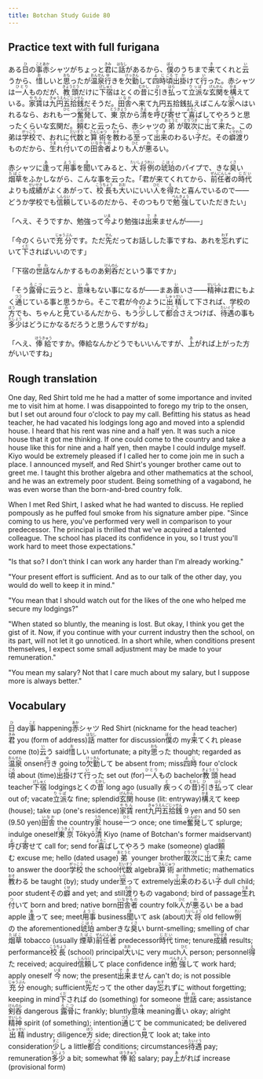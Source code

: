 ```yaml
---
title: Botchan Study Guide 80
---
```


## Practice text with full furigana

<p>
ある<ruby><rb>日</rb><rt>ひ</rt></ruby>の<ruby><rb>事</rb><rt>こと</rt></ruby><ruby><rb>赤</rb><rt>あか</rt></ruby>シャツがちょっと<ruby><rb>君</rb><rt>きみ</rt></ruby>に<ruby><rb>話</rb><rt>はなし</rt></ruby>があるから、<ruby><rb>僕</rb><rt>ぼく</rt></ruby>のうちまで<ruby><rb>来</rb><rt>き</rt></ruby>てくれと<ruby><rb>云</rb><rt>い</rt></ruby>うから、<ruby><rb>惜</rb><rt>お</rt></ruby>しいと<ruby><rb>思</rb><rt>おも</rt></ruby>ったが<ruby><rb>温泉</rb><rt>おんせん</rt></ruby><ruby><rb>行</rb><rt>ゆ</rt></ruby>きを<ruby><rb>欠勤</rb><rt>けっきん</rt></ruby>して<ruby><rb>四時</rb><rt>よじ</rt></ruby><ruby><rb>頃</rb><rt>ごろ</rt></ruby><ruby><rb>出掛</rb><rt>でか</rt></ruby>けて<ruby><rb>行</rb><rt>い</rt></ruby>った。赤シャツは<ruby><rb>一人</rb><rt>ひとり</rt></ruby>ものだが、<ruby><rb>教頭</rb><rt>きょうとう</rt></ruby>だけに<ruby><rb>下宿</rb><rt>げしゅく</rt></ruby>はとくの<ruby><rb>昔</rb><rt>むかし</rt></ruby>に<ruby><rb>引</rb><rt>ひ</rt></ruby>き<ruby><rb>払</rb><rt>はら</rt></ruby>って<ruby><rb>立派</rb><rt>りっぱ</rt></ruby>な<ruby><rb>玄関</rb><rt>げんかん</rt></ruby>を<ruby><rb>構</rb><rt>かま</rt></ruby>えている。<ruby><rb>家賃</rb><rt>やちん</rt></ruby>は<ruby><rb>九円五拾銭</rb><rt>きゅうえんごじっせん</rt></ruby>だそうだ。<ruby><rb>田舎</rb><rt>いなか</rt></ruby>へ来て九円五拾銭払えばこんな<ruby><rb>家</rb><rt>うち</rt></ruby>へはいれるなら、おれも<ruby><rb>一</rb><rt>ひと</rt></ruby>つ<ruby><rb>奮発</rb><rt>ふんぱつ</rt></ruby>して、<ruby><rb>東京</rb><rt>とうきょう</rt></ruby>から<ruby><rb>清</rb><rt>きよ</rt></ruby>を<ruby><rb>呼</rb><rt>よ</rt></ruby>び<ruby><rb>寄</rb><rt>よ</rt></ruby>せて<ruby><rb>喜</rb><rt>よろこ</rt></ruby>ばしてやろうと思ったくらいな玄関だ。<ruby><rb>頼</rb><rt>たの</rt></ruby>むと云ったら、赤シャツの<ruby><rb>弟</rb><rt>おとうと</rt></ruby>が<ruby><rb>取次</rb><rt>とりつぎ</rt></ruby>に<ruby><rb>出</rb><rt>で</rt></ruby>て<ruby><rb>来</rb><rt>き</rt></ruby>た。この弟は<ruby><rb>学校</rb><rt>がっこう</rt></ruby>で、おれに<ruby><rb>代数</rb><rt>だいすう</rt></ruby>と<ruby><rb>算術</rb><rt>さんじゅつ</rt></ruby>を<ruby><rb>教</rb><rt>おそ</rt></ruby>わる<ruby><rb>至</rb><rt>いた</rt></ruby>って<ruby><rb>出来</rb><rt>でき</rt></ruby>のわるい<ruby><rb>子</rb><rt>こ</rt></ruby>だ。その<ruby><rb>癖</rb><rt>くせ</rt></ruby><ruby><rb>渡</rb><rt>わた</rt></ruby>りものだから、<ruby><rb>生</rb><rt>うま</rt></ruby>れ<ruby><rb>付</rb><rt>つ</rt></ruby>いての<ruby><rb>田舎者</rb><rt>いなかもの</rt></ruby>よりも<ruby><rb>人</rb><rt>ひと</rt></ruby>が<ruby><rb>悪</rb><rt>わ</rt></ruby>るい。
</p>

<p>
赤シャツに<ruby><rb>逢</rb><rt>あ</rt></ruby>って<ruby><rb>用事</rb><rt>ようじ</rt></ruby>を<ruby><rb>聞</rb><rt>き</rt></ruby>いてみると、<ruby><rb>大将</rb><rt>たいしょう</rt></ruby><ruby><rb>例</rb><rt>れい</rt></ruby>の<ruby><rb>琥珀</rb><rt>こはく</rt></ruby>のパイプで、きな<ruby><rb>臭</rb><rt>くさ</rt></ruby>い<ruby><rb>烟草</rb><rt>たばこ</rt></ruby>をふかしながら、こんな事を云った。「君が来てくれてから、<ruby><rb>前任者</rb><rt>ぜんにんしゃ</rt></ruby>の<ruby><rb>時代</rb><rt>じだい</rt></ruby>よりも<ruby><rb>成績</rb><rt>せいせき</rt></ruby>がよくあがって、<ruby><rb>校長</rb><rt>こうちょう</rt></ruby>も<ruby><rb>大</rb><rt>おお</rt></ruby>いにいい<ruby><rb>人</rb><rt>ひと</rt></ruby>を<ruby><rb>得</rb><rt>え</rt></ruby>たと喜んでいるので――どうか学校でも<ruby><rb>信頼</rb><rt>しんらい</rt></ruby>しているのだから、そのつもりで<ruby><rb>勉強</rb><rt>べんきょう</rt></ruby>していただきたい」
</p>

<p>
「へえ、そうですか、勉強って<ruby><rb>今</rb><rt>いま</rt></ruby>より勉強は<ruby><rb>出来</rb><rt>でき</rt></ruby>ませんが――」
</p>

<p>
「今のくらいで<ruby><rb>充分</rb><rt>じゅうぶん</rt></ruby>です。ただ<ruby><rb>先</rb><rt>せん</rt></ruby>だってお話しした事ですね、あれを<ruby><rb>忘</rb><rt>わす</rt></ruby>れずにいて<ruby><rb>下</rb><rt>くだ</rt></ruby>さればいいのです」
</p>

<p>
「下宿の<ruby><rb>世話</rb><rt>せわ</rt></ruby>なんかするものあ<ruby><rb>剣呑</rb><rt>けんのん</rt></ruby>だという事ですか」
</p>

<p>
「そう<ruby><rb>露骨</rb><rt>ろこつ</rt></ruby>に云うと、<ruby><rb>意味</rb><rt>いみ</rt></ruby>もない事になるが――まあ<ruby><rb>善</rb><rt>い</rt></ruby>いさ――<ruby><rb>精神</rb><rt>せいしん</rt></ruby>は君にもよく<ruby><rb>通</rb><rt>つう</rt></ruby>じている事と思うから。そこで君が今のように<ruby><rb>出精</rb><rt>しゅっせい</rt></ruby>して下されば、学校の<ruby><rb>方</rb><rt>ほう</rt></ruby>でも、ちゃんと<ruby><rb>見</rb><rt>み</rt></ruby>ているんだから、もう<ruby><rb>少</rb><rt>すこ</rt></ruby>しして<ruby><rb>都合</rb><rt>つごう</rt></ruby>さえつけば、<ruby><rb>待遇</rb><rt>たいぐう</rt></ruby>の事も<ruby><rb>多少</rb><rt>たしょう</rt></ruby>はどうにかなるだろうと思うんですがね」
</p>

<p>
「へえ、<ruby><rb>俸給</rb><rt>ほうきゅう</rt></ruby>ですか。俸給なんかどうでもいいんですが、<ruby><rb>上</rb><rt>あ</rt></ruby>がれば上がった方がいいですね」
</p>


## Rough translation

One day, Red Shirt told me he had a matter of some importance and invited me to visit him at home. I was disappointed to forego my trip to the onsen, but I set out around four o'clock to pay my call. Befitting his status as head teacher, he had vacated his lodgings long ago and moved into a splendid house. I heard that his rent was nine and a half yen. It was such a nice house that it got me thinking. If one could come to the country and take a house like this for nine and a half yen, then maybe I could indulge myself. Kiyo would be extremely pleased if I called her to come join me in such a place. I announced myself, and Red Shirt's younger brother came out to greet me. I taught this brother algebra and other mathematics at the school, and he was an extremely poor student. Being something of a vagabond, he was even worse than the born-and-bred country folk.

When I met Red Shirt, I asked what he had wanted to discuss. He replied pompously as he puffed foul smoke from his signature amber pipe. "Since coming to us here, you've performed very well in comparison to your predecessor. The principal is thrilled that we've acquired a talented colleague. The school has placed its confidence in you, so I trust you'll work hard to meet those expectations."

"Is that so? I don't think I can work any harder than I'm already working."

"Your present effort is sufficient. And as to our talk of the other day, you would do well to keep it in mind."

"You mean that I should watch out for the likes of the one who helped me secure my lodgings?"

"When stated so bluntly, the meaning is lost. But okay, I think you get the gist of it. Now, if you continue with your current industry then the school, on its part, will not let it go unnoticed. In a short while, when conditions present themselves, I expect some small adjustment may be made to your remuneration."

"You mean my salary? Not that I care much about my salary, but I suppose more is always better."


## Vocabulary

<p>
<span className="vocabstudy"><ruby><rb>日</rb><rt>ひ</rt></ruby>&nbsp;day</span><span className="vocabstudy"><ruby><rb>事</rb><rt>こと</rt></ruby>&nbsp;happening</span><span className="vocabstudy"><ruby><rb>赤</rb><rt>あか</rt></ruby>シャツ&nbsp;Red Shirt (nickname for the head teacher)</span><span className="vocabstudy"><ruby><rb>君</rb><rt>きみ</rt></ruby>&nbsp;you (form of address)</span><span className="vocabstudy"><ruby><rb>話</rb><rt>はなし</rt></ruby>&nbsp;matter for discussion</span><span className="vocabstudy"><ruby><rb>僕</rb><rt>ぼく</rt></ruby>の&nbsp;my</span><span className="vocabstudy"><ruby><rb>来</rb><rt>き</rt></ruby>てくれ&nbsp;please come (to)</span><span className="vocabstudy"><ruby><rb>云</rb><rt>い</rt></ruby>う&nbsp;said</span><span className="vocabstudy"><ruby><rb>惜</rb><rt>お</rt></ruby>しい&nbsp;unfortunate; a pity</span><span className="vocabstudy"><ruby><rb>思</rb><rt>おも</rt></ruby>った&nbsp;thought; regarded as</span><span className="vocabstudy"><ruby><rb>温泉</rb><rt>おんせん</rt></ruby>&nbsp;onsen</span><span className="vocabstudy"><ruby><rb>行</rb><rt>ゆ</rt></ruby>き&nbsp;going to</span><span className="vocabstudy"><ruby><rb>欠勤</rb><rt>けっきん</rt></ruby>して&nbsp;be absent from; miss</span><span className="vocabstudy"><ruby><rb>四時</rb><rt>よじ</rt></ruby>&nbsp;four o'clock</span><span className="vocabstudy"><ruby><rb>頃</rb><rt>ごろ</rt></ruby>&nbsp;about (time)</span><span className="vocabstudy"><ruby><rb>出掛</rb><rt>でか</rt></ruby>けて<ruby><rb>行</rb><rt>い</rt></ruby>った&nbsp;set out (for)</span><span className="vocabstudy"><ruby><rb>一人</rb><rt>ひとり</rt></ruby>もの&nbsp;bachelor</span><span className="vocabstudy"><ruby><rb>教頭</rb><rt>きょうとう</rt></ruby>&nbsp;head teacher</span><span className="vocabstudy"><ruby><rb>下宿</rb><rt>げしゅく</rt></ruby>&nbsp;lodgings</span><span className="vocabstudy">とくの<ruby><rb>昔</rb><rt>むかし</rt></ruby>&nbsp;long ago (usually <ruby><rb>疾</rb><rt>と</rt></ruby>っくの<ruby><rb>昔</rb><rt>むかし</rt></ruby>)</span><span className="vocabstudy"><ruby><rb>引</rb><rt>ひ</rt></ruby>き<ruby><rb>払</rb><rt>はら</rt></ruby>って&nbsp;clear out of; vacate</span><span className="vocabstudy"><ruby><rb>立派</rb><rt>りっぱ</rt></ruby>な&nbsp;fine; splendid</span><span className="vocabstudy"><ruby><rb>玄関</rb><rt>げんかん</rt></ruby>&nbsp;house (lit: entryway)</span><span className="vocabstudy"><ruby><rb>構</rb><rt>かま</rt></ruby>えて&nbsp;keep (house); take up (one's residence)</span><span className="vocabstudy"><ruby><rb>家賃</rb><rt>やちん</rt></ruby>&nbsp;rent</span><span className="vocabstudy"><ruby><rb>九円五拾銭</rb><rt>きゅうえんごじっせん</rt></ruby>&nbsp;9 yen and 50 sen (9.50 yen)</span><span className="vocabstudy"><ruby><rb>田舎</rb><rt>いなか</rt></ruby>&nbsp;the country</span><span className="vocabstudy"><ruby><rb>家</rb><rt>うち</rt></ruby>&nbsp;house</span><span className="vocabstudy"><ruby><rb>一</rb><rt>ひと</rt></ruby>つ&nbsp;once; one time</span><span className="vocabstudy"><ruby><rb>奮発</rb><rt>ふんぱつ</rt></ruby>して&nbsp;splurge; indulge oneself</span><span className="vocabstudy"><ruby><rb>東京</rb><rt>とうきょう</rt></ruby>&nbsp;Tōkyō</span><span className="vocabstudy"><ruby><rb>清</rb><rt>きよ</rt></ruby>&nbsp;Kiyo (name of Botchan's former maidservant)</span><span className="vocabstudy"><ruby><rb>呼</rb><rt>よ</rt></ruby>び<ruby><rb>寄</rb><rt>よ</rt></ruby>せて&nbsp;call for; send for</span><span className="vocabstudy"><ruby><rb>喜</rb><rt>よろこ</rt></ruby>ばしてやろう&nbsp;make (someone) glad</span><span className="vocabstudy"><ruby><rb>頼</rb><rt>たの</rt></ruby>む&nbsp;excuse me; hello (dated usage)</span><span className="vocabstudy"><ruby><rb>弟</rb><rt>おとうと</rt></ruby>&nbsp;younger brother</span><span className="vocabstudy"><ruby><rb>取次</rb><rt>とりつぎ</rt></ruby>に<ruby><rb>出</rb><rt>で</rt></ruby>て<ruby><rb>来</rb><rt>き</rt></ruby>た&nbsp;came to answer the door</span><span className="vocabstudy"><ruby><rb>学校</rb><rt>がっこう</rt></ruby>&nbsp;the school</span><span className="vocabstudy"><ruby><rb>代数</rb><rt>だいすう</rt></ruby>&nbsp;algebra</span><span className="vocabstudy"><ruby><rb>算術</rb><rt>さんじゅつ</rt></ruby>&nbsp;arithmetic; mathematics</span><span className="vocabstudy"><ruby><rb>教</rb><rt>おそ</rt></ruby>わる&nbsp;be taught (by); study under</span><span className="vocabstudy"><ruby><rb>至</rb><rt>いた</rt></ruby>って&nbsp;extremely</span><span className="vocabstudy"><ruby><rb>出来</rb><rt>でき</rt></ruby>のわるい<ruby><rb>子</rb><rt>こ</rt></ruby>&nbsp;dull child; poor student</span><span className="vocabstudy">その<ruby><rb>癖</rb><rt>くせ</rt></ruby>&nbsp;and yet; and still</span><span className="vocabstudy"><ruby><rb>渡</rb><rt>わた</rt></ruby>りもの&nbsp;vagabond; bird of passage</span><span className="vocabstudy"><ruby><rb>生</rb><rt>うま</rt></ruby>れ<ruby><rb>付</rb><rt>つ</rt></ruby>いて&nbsp;born and bred; native born</span><span className="vocabstudy"><ruby><rb>田舎者</rb><rt>いなかもの</rt></ruby>&nbsp;country folk</span><span className="vocabstudy"><ruby><rb>人</rb><rt>ひと</rt></ruby>が<ruby><rb>悪</rb><rt>わ</rt></ruby>るい&nbsp;be a bad apple</span>
<span className="vocabstudy"><ruby><rb>逢</rb><rt>あ</rt></ruby>って&nbsp;see; meet</span><span className="vocabstudy"><ruby><rb>用事</rb><rt>ようじ</rt></ruby>&nbsp;business</span><span className="vocabstudy"><ruby><rb>聞</rb><rt>き</rt></ruby>いて&nbsp;ask (about)</span><span className="vocabstudy"><ruby><rb>大将</rb><rt>たいしょう</rt></ruby>&nbsp;old fellow</span><span className="vocabstudy"><ruby><rb>例</rb><rt>れい</rt></ruby>の&nbsp;the aforementioned</span><span className="vocabstudy"><ruby><rb>琥珀</rb><rt>こはく</rt></ruby>&nbsp;amber</span><span className="vocabstudy">きな<ruby><rb>臭</rb><rt>くさ</rt></ruby>い&nbsp;burnt-smelling; smelling of char</span><span className="vocabstudy"><ruby><rb>烟草</rb><rt>たばこ</rt></ruby>&nbsp;tobacco (usually <ruby><rb>煙草</rb><rt>たばこ</rt></ruby>)</span><span className="vocabstudy"><ruby><rb>前任者</rb><rt>ぜんにんしゃ</rt></ruby>&nbsp;predecessor</span><span className="vocabstudy"><ruby><rb>時代</rb><rt>じだい</rt></ruby>&nbsp;time; tenure</span><span className="vocabstudy"><ruby><rb>成績</rb><rt>せいせき</rt></ruby>&nbsp;results; performance</span><span className="vocabstudy"><ruby><rb>校長</rb><rt>こうちょう</rt></ruby>&nbsp;(school) principal</span><span className="vocabstudy"><ruby><rb>大</rb><rt>おお</rt></ruby>いに&nbsp;very much</span><span className="vocabstudy"><ruby><rb>人</rb><rt>ひと</rt></ruby>&nbsp;person; personnel</span><span className="vocabstudy"><ruby><rb>得</rb><rt>え</rt></ruby>た&nbsp;received; acquired</span><span className="vocabstudy"><ruby><rb>信頼</rb><rt>しんらい</rt></ruby>して&nbsp;place confidence in</span><span className="vocabstudy"><ruby><rb>勉強</rb><rt>べんきょう</rt></ruby>して&nbsp;work hard; apply oneself</span>
<span className="vocabstudy"><ruby><rb>今</rb><rt>いま</rt></ruby>&nbsp;now; the present</span><span className="vocabstudy"><ruby><rb>出来</rb><rt>でき</rt></ruby>ません&nbsp;can't do; is not possible</span>
<span className="vocabstudy"><ruby><rb>充分</rb><rt>じゅうぶん</rt></ruby>&nbsp;enough; sufficient</span><span className="vocabstudy"><ruby><rb>先</rb><rt>せん</rt></ruby>だって&nbsp;the other day</span><span className="vocabstudy"><ruby><rb>忘</rb><rt>わす</rt></ruby>れずに&nbsp;without forgetting; keeping in mind</span><span className="vocabstudy"><ruby><rb>下</rb><rt>くだ</rt></ruby>されば&nbsp;do (something) for someone</span>
<span className="vocabstudy"><ruby><rb>世話</rb><rt>せわ</rt></ruby>&nbsp;care; assistance</span><span className="vocabstudy"><ruby><rb>剣呑</rb><rt>けんのん</rt></ruby>&nbsp;dangerous</span>
<span className="vocabstudy"><ruby><rb>露骨</rb><rt>ろこつ</rt></ruby>に&nbsp;frankly; bluntly</span><span className="vocabstudy"><ruby><rb>意味</rb><rt>いみ</rt></ruby>&nbsp;meaning</span><span className="vocabstudy"><ruby><rb>善</rb><rt>い</rt></ruby>い&nbsp;okay; alright</span><span className="vocabstudy"><ruby><rb>精神</rb><rt>せいしん</rt></ruby>&nbsp;spirit (of something); intention</span><span className="vocabstudy"><ruby><rb>通</rb><rt>つう</rt></ruby>じて&nbsp;be communicated; be delivered</span><span className="vocabstudy"><ruby><rb>出精</rb><rt>しゅっせい</rt></ruby>&nbsp;industry; diligence</span><span className="vocabstudy"><ruby><rb>方</rb><rt>ほう</rt></ruby>&nbsp;side; direction</span><span className="vocabstudy"><ruby><rb>見</rb><rt>み</rt></ruby>て&nbsp;look at; take into consideration</span><span className="vocabstudy"><ruby><rb>少</rb><rt>すこ</rt></ruby>し&nbsp;a little</span><span className="vocabstudy"><ruby><rb>都合</rb><rt>つごう</rt></ruby>&nbsp;conditions; circumstances</span><span className="vocabstudy"><ruby><rb>待遇</rb><rt>たいぐう</rt></ruby>&nbsp;pay; remuneration</span><span className="vocabstudy"><ruby><rb>多少</rb><rt>たしょう</rt></ruby>&nbsp;a bit; somewhat</span>
<span className="vocabstudy"><ruby><rb>俸給</rb><rt>ほうきゅう</rt></ruby>&nbsp;salary; pay</span><span className="vocabstudy"><ruby><rb>上</rb><rt>あ</rt></ruby>がれば&nbsp;increase (provisional form)</span>
</p>

